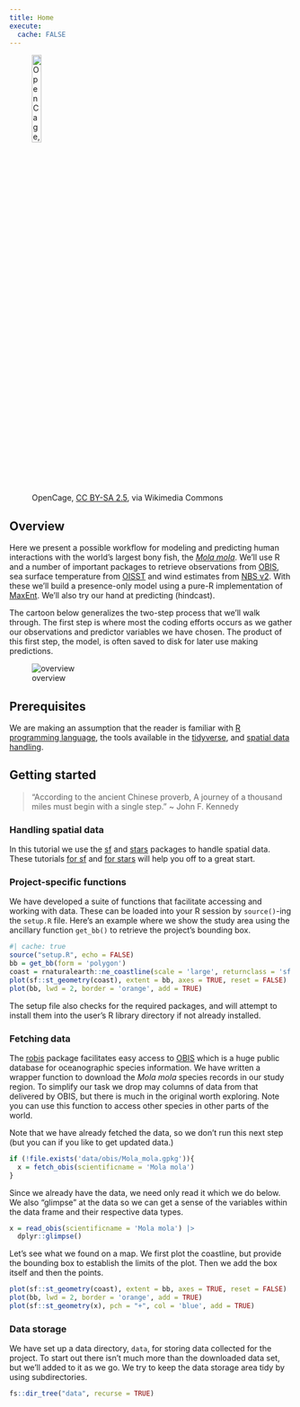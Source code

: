 ```yaml
---
title: Home
execute: 
  cache: FALSE
---
```


![OpenCage</a>, <a href="https://creativecommons.org/licenses/by-sa/2.5">CC BY-SA 2.5</a>, via Wikimedia Commons](https://upload.wikimedia.org/wikipedia/commons/1/1e/Mola_mola2.jpg){width=20%} 

## Overview
Here we present a possible workflow for modeling and predicting human interactions with the world's largest bony fish, the [*Mola mola*](https://en.wikipedia.org/wiki/Ocean_sunfish).  We'll use R and a number of important packages to retrieve observations from [OBIS](https://obis.org/taxon/127405), sea surface temperature from [OISST](https://www.ncei.noaa.gov/products/optimum-interpolation-sst) and wind estimates from [NBS v2](https://coastwatch.noaa.gov/cwn/products/noaa-ncei-blended-seawinds-nbs-v2.html).  With these we'll build a presence-only model using a pure-R implementation of [MaxEnt](https://biodiversityinformatics.amnh.org/open_source/maxent/).  We'll also try our hand at predicting (hindcast).

The cartoon below generalizes the two-step process that we'll walk through.  The first step is where most the coding efforts occurs as we gather our observations and predictor variables we have chosen. The product of this first step, the model, is often saved to disk for later use making predictions. 

![overview](images/modeling.png)

## Prerequisites

We are making an assumption that the reader is familiar with [R programming language](https://www.r-project.org/), the tools available in the [tidyverse](https://www.tidyverse.org/), and [spatial data handling](https://r-spatial.org/book/).

## Getting started

> "According to the ancient Chinese proverb, A journey of a thousand miles must begin with a single step." ~ John F. Kennedy

### Handling spatial data

In this tutorial we use the [sf](https://CRAN.R-project.org/package=sf) and [stars](https://CRAN.R-project.org/package=stars) packages to handle spatial data.  These tutorials [for sf](https://r-spatial.github.io/sf/) and [for stars](https://r-spatial.github.io/stars/) will help you off to a great start.



### Project-specific functions

We have developed a suite of functions that facilitate accessing and working with data.  These can be loaded into your R session by `source()`-ing the `setup.R` file.  Here's an example where we show the study area using the ancillary function `get_bb()` to retrieve the project's bounding box.

```r
#| cache: true
source("setup.R", echo = FALSE)
bb = get_bb(form = 'polygon')
coast = rnaturalearth::ne_coastline(scale = 'large', returnclass = 'sf')
plot(sf::st_geometry(coast), extent = bb, axes = TRUE, reset = FALSE)
plot(bb, lwd = 2, border = 'orange', add = TRUE)
```

The setup file also checks for the required packages, and will attempt to install them into the user's R library directory if not already installed.

### Fetching data

The [robis](https://CRAN.R-project.org/package=robis) package facilitates easy access to [OBIS](https://obis.org/) which is a huge public database for oceanographic species information.  We have written a wrapper function to download the *Mola mola* species records in our study region. To simplify our task we drop may columns of data from that delivered by OBIS, but there is much in the original worth exploring. Note you can use this function to access other species in other parts of the world.

Note that we have already fetched the data, so we don't run this next step (but you can if you like to get updated data.)
```r
if (!file.exists('data/obis/Mola_mola.gpkg')){
  x = fetch_obis(scientificname = 'Mola mola')
}
```

Since we already have the data, we need only read it which we do below.  We also "glimpse" at the data so we can get a sense of the variables within the data frame and their respective data types.

```r
x = read_obis(scientificname = 'Mola mola') |>
  dplyr::glimpse()
```

Let's see what we found on a map.  We first plot the coastline, but provide the bounding box to establish the limits of the plot. Then we add the box itself and then the points.

```r
plot(sf::st_geometry(coast), extent = bb, axes = TRUE, reset = FALSE)
plot(bb, lwd = 2, border = 'orange', add = TRUE)
plot(sf::st_geometry(x), pch = "+", col = 'blue', add = TRUE)
```

### Data storage

We have set up a data directory, `data`, for storing data collected for the project.  To start out there isn't much more than the downloaded data set, but we'll added to it as we go.  We try to keep the data storage area tidy by using subdirectories.

```r
fs::dir_tree("data", recurse = TRUE)
```
